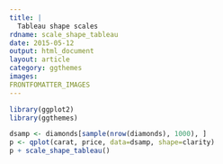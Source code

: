 ```yaml
---
title: |
  Tableau shape scales
rdname: scale_shape_tableau
date: 2015-05-12
output: html_document
layout: article
category: ggthemes
images:
FRONTFOMATTER_IMAGES
---
```


```r
library(ggplot2)
library(ggthemes)
```

```r
dsamp <- diamonds[sample(nrow(diamonds), 1000), ]
p <- qplot(carat, price, data=dsamp, shape=clarity)
p + scale_shape_tableau()



```